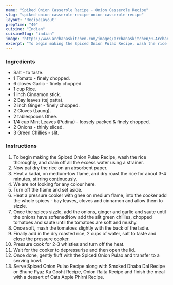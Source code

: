 ---
name: "Spiked Onion Casserole Recipe - Onion Casserole Recipe"
slug: "spiked-onion-casserole-recipe-onion-casserole-recipe"
layout: 'RecipeLayout'
prepTime: "40"
cuisine: "Indian"
cuisineSlug: "indian"
image: "https://www.archanaskitchen.com/images/archanaskitchen/0-Archanas-Kitchen-Recipes/Articles/Spiced_Onion_Pulao_Pyaz_Pulao_4_1600.jpg"
excerpt: "To begin making the Spiced Onion Pulao Recipe, wash the rice thoroughly, and drain off all the excess water using a strainer"
---

### Ingredients

- Salt - to taste.
- 1 Tomato - finely chopped.
- 6 cloves Garlic - finely chopped.
- 1 cup Rice.
- 1 inch Cinnamon stick.
- 2 Bay leaves (tej patta).
- 2 inch Ginger - finely chopped.
- 2 Cloves (Laung).
- 2 tablespoons Ghee.
- 1/4 cup Mint Leaves (Pudina) - loosely packed & finely chopped.
- 2 Onions - thinly sliced.
- 3 Green Chillies - slit.

### Instructions

1. To begin making the Spiced Onion Pulao Recipe, wash the rice thoroughly, and drain off all the excess water using a strainer.
1. Now pat dry the rice on an absorbent paper.
1. Heat a kadai, on medium-low flame, and dry roast the rice for about 3-4 minutes, stirring continuously.
1. We are not looking for any colour here.
1. Turn off the flame and set aside.
1. Heat a pressure cooker with ghee on medium flame, into the cooker add the whole spices - bay leaves, cloves and cinnamon and allow them to sizzle.
1. Once the spices sizzle, add the onions, ginger and garlic and saute until the onions have softenedNow add the slit green chillies, chopped tomatoes and saute until the tomatoes are soft and mushy.
1. Once soft, mash the tomatoes slightly with the back of the ladle.
1. Finally add in the dry roasted rice, 2 cups of water, salt to taste and close the pressure cooker.
1. Pressure cook for 2-3 whistles and turn off the heat.
1. Wait for the cooker to depressurise and then open the lid.
1. Once done, gently fluff with the Spiced Onion Pulao and transfer to a serving bowl.
1. Serve  Spiced Onion Pulao Recipe along with Smoked Dhaba Dal Recipe or Bhune Pyaz Ka Gosht Recipe, Onion Raita Recipe and finish the meal with a dessert of Oats Apple Phirni Recipe.
